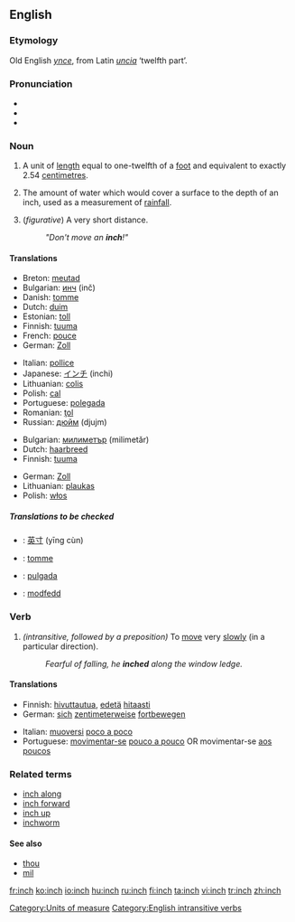 ==English==

===Etymology===
Old English ''[[ynce]]'', from Latin ''[[uncia]]'' ‘twelfth part’.

===Pronunciation===
*{{IPA|/ɪntʃ/}}
*{{audio|en-us-inch.ogg|Audio (US)}}
*{{rhymes|ɪntʃ}}

===Noun===
{{en-noun|es}}

# A unit of [[length]] equal to one-twelfth of a [[foot]] and equivalent to exactly 2.54 [[centimetre]]s.
# {{meteorology}} The amount of water which would cover a surface to the depth of an inch, used as a measurement of [[rainfall]].
# (''figurative'') A very short distance.
#:''"Don't move an '''inch'''!"''

====Translations====
{{trans-top|A unit of length equal to one-twelfth of a foot and equivalent to exactly 2.54 centimetres}}
*Breton: [[meutad]] {{m}}
*Bulgarian: [[инч]] (inč) {{m}}
*Danish: [[tomme]] {{c}}
*Dutch: [[duim]] {{m}}
*Estonian: [[toll]]
*Finnish: [[tuuma]]
*French: [[pouce]] {{m}}
*German: [[Zoll]] {{n}}
{{trans-mid}}
*Italian: [[pollice]] {{m}}
*Japanese: [[インチ]] (inchi)
*Lithuanian: [[colis]] {{m}}
*Polish: [[cal]] {{m}}
*Portuguese: [[polegada]] {{f}}
*Romanian: [[ţol]] {{m}}
*Russian: [[дюйм]] (djujm) {{m}}
{{trans-bottom}}

{{trans-top|An unspecified but very short distance}}
*Bulgarian: [[милиметър]] (milimetǎr) {{m}}
*Dutch: [[haarbreed]] {{n}}
*Finnish: [[tuuma]]
{{trans-mid}}
*German: [[Zoll]] {{n}}
*Lithuanian: [[plaukas]] {{m}}
*Polish: [[włos]] {{m}}
{{trans-bottom}}

=====Translations to be checked=====
{{checktrans}}
{{top}}
*{{ttbc|Chinese}}: [[英寸]] (yīng cùn)
*{{ttbc|Norwegian}}: [[tomme]] {{m}}
{{mid}}
*{{ttbc|Spanish}}: [[pulgada]] {{f}}
*{{ttbc|Welsh}}: [[modfedd]]
{{bottom}}

===Verb===
{{en-verb|inch|es}}

# ''(intransitive, followed by a preposition)'' To [[move]] very [[slowly]] (in a particular direction).
#:''Fearful of falling, he '''inched''' along the window ledge.''

====Translations====
{{trans-top|To move very slowly}}
*Finnish: [[hivuttautua]], [[edetä]] [[hitaasti]]
*German: [[sich]] [[zentimeterweise]] [[fortbewegen]]
{{trans-mid}}
*Italian: [[muoversi]] [[poco a poco]]
*Portuguese: [[movimentar-se]] [[pouco a pouco]] OR movimentar-se [[aos poucos]]
{{trans-bottom}}

===Related terms===
*[[inch along]]
*[[inch forward]]
*[[inch up]]
*[[inchworm]]

{{rfc-level|See also at L4+ not in L3 POS section}}

====See also====
*[[thou]]
*[[mil]]

[[Category:Units of measure]]
[[Category:English intransitive verbs]]

[[fr:inch]]
[[ko:inch]]
[[io:inch]]
[[hu:inch]]
[[ru:inch]]
[[fi:inch]]
[[ta:inch]]
[[vi:inch]]
[[tr:inch]]
[[zh:inch]]
